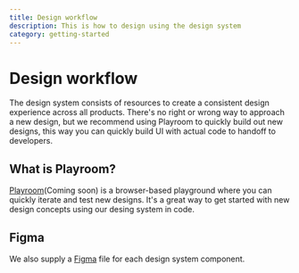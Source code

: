 ```yaml
---
title: Design workflow
description: This is how to design using the design system
category: getting-started
---
```

# Design workflow

The design system consists of resources to create a consistent design experience across all products. There's no right or wrong way to approach a new design, but we recommend using Playroom to quickly build out new designs, this way you can quickly build UI with actual code to handoff to developers.

## What is Playroom?

[Playroom](https://design-system-starter.vercel.app)(Coming soon) is a browser-based playground where you can quickly iterate and test new designs. It's a great way to get started with new design concepts using our desing system in code.

## Figma

We also supply a [Figma](https://www.figma.com) file for each design system component.
